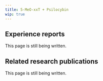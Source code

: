 ---
title: 5-MeO-xxT + Psilocybin
wip: true
---

## Experience reports

This page is still being written.

## Related research publications

This page is still being written.

